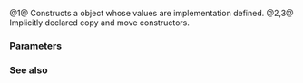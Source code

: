 {{cpp/experimental/source_location/title|source_location}}
{{cpp/experimental/lib extensions 2/source_location/navbar}}

{{dcl begin}}
{{dcl|num=1|since=libfund_ts_2|1= 
constexpr source_location() noexcept;
}}
{{dcl|num=2|since=libfund_ts_2|notes={{mark implicit}}|1= 
source_location( const source_location&amp; other ) = default;
}}
{{dcl|num=3|since=libfund_ts_2|notes={{mark implicit}}|1= 
source_location( source_location&amp;&amp; other ) = default;
}}
{{dcl end}}

@1@ Constructs a {{tt|source_location}} object whose values are implementation defined.
@2,3@ Implicitly declared copy and move constructors.

===Parameters===
{{par begin}}
{{par|other|another {{tt|source_location}} to copy from}}
{{par end}}

===See also===
{{dsc begin}}
{{dsc inc|cpp/experimental/source_location/dsc current}}
{{dsc end}}

{{langlinks|zh}}